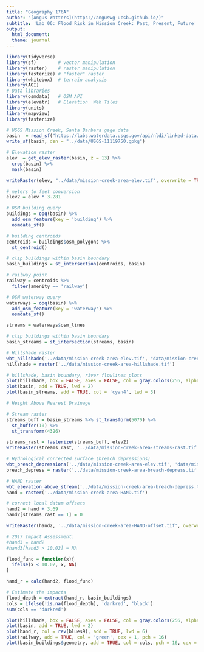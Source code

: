 ```yaml
---
title: "Geography 176A"
author: "[Angus Watters](https://anguswg-ucsb.github.io/)"
subtitle: 'Lab 06: Flood Risk in Mission Creek: Past, Present, Future'
output:
  html_document:
  theme: journal
---
```


```r
library(tidyverse)
library(sf)        # vector manipulation
library(raster)    # raster manipulation
library(fasterize) # "faster" raster
library(whitebox)  # terrain analysis
library(AOI)
# Data libraries
library(osmdata)   # OSM API
library(elevatr)   # Elevation  Web Tiles
library(units)
library(mapview)
library(fasterize)

# USGS Mission Creek, Santa Barbara gage data
basin  = read_sf("https://labs.waterdata.usgs.gov/api/nldi/linked-data/nwissite/USGS-11119750/basin/")
write_sf(basin, dsn = "../data/USGS-11119750.gpkg")
```

```r
# Elevation raster
elev  = get_elev_raster(basin, z = 13) %>%
  crop(basin) %>%
  mask(basin)

writeRaster(elev, "../data/mission-creek-area-elev.tif", overwrite = TRUE)

# meters to feet conversion
elev2 = elev * 3.281

# OSM building query
buildings = opq(basin) %>%
  add_osm_feature(key = 'building') %>%
  osmdata_sf()

# building centroids
centroids = buildings$osm_polygons %>%
  st_centroid()

# clip buildings within basin boundary
basin_buildings = st_intersection(centroids, basin)

# railway point
railway = centroids %>%
  filter(amenity == 'railway')

# OSM waterway query
waterways = opq(basin) %>%
  add_osm_feature(key = 'waterway') %>%
  osmdata_sf()

streams = waterways$osm_lines

# clip buildings within basin boundary
basin_streams = st_intersection(streams, basin)

# Hillshade raster
wbt_hillshade('../data/mission-creek-area-elev.tif', "data/mission-creek-area-hillshade.tif")
hillshade = raster('../data/mission-creek-area-hillshade.tif')

# hillshade, basin boundary, river flowlines plots
plot(hillshade, box = FALSE, axes = FALSE, col = gray.colors(256, alpha = .5), legend = FALSE, main = 'Hillshade')
plot(basin, add = TRUE, lwd = 2)
plot(basin_streams, add = TRUE, col = 'cyan4', lwd = 3)

# Height Above Nearest Drainage

# Stream raster
streams_buff = basin_streams %>% st_transform(5070) %>%
  st_buffer(10) %>%
  st_transform(4326)

streams_rast = fasterize(streams_buff, elev2)
writeRaster(streams_rast, '../data/mission-creek-area-streams-rast.tif', overwrite = TRUE)

# Hydrological corrected surface (breach depressions)
wbt_breach_depressions('../data/mission-creek-area-elev.tif', 'data/mission-creek-area-breach-depress.tif')
breach_depress = raster('../data/mission-creek-area-breach-depress.tif')

# HAND raster
wbt_elevation_above_stream('../data/mission-creek-area-breach-depress.tif', '../data/mission-creek-area-streams-rast.tif', '../data/mission-creek-area-HAND.tif')
hand = raster('../data/mission-creek-area-HAND.tif')

# correct local datum offsets
hand2 = hand + 3.69
hand2[streams_rast == 1] = 0

writeRaster(hand2, '../data/mission-creek-area-HAND-offset.tif', overwrite = TRUE)

# 2017 Impact Assessment:
#hand3 = hand2
#hand3[hand3 > 10.02] = NA

flood_func = function(x){
  ifelse(x < 10.02, x, NA)
}

hand_r = calc(hand2, flood_func)

# Estimate the impacts
flood_depth = extract(hand_r, basin_buildings)
cols = ifelse(!is.na(flood_depth), 'darkred', 'black')
sum(cols == 'darkred')

plot(hillshade, box = FALSE, axes = FALSE, col = gray.colors(256, alpha = .5), legend = FALSE, main = 'Hillshade')
plot(basin, add = TRUE, lwd = 2)
plot(hand_r, col = rev(blues9), add = TRUE, lwd = 6)
plot(railway, add = TRUE, col = 'green', cex = 1, pch = 16)
plot(basin_buildings$geometry, add = TRUE, col = cols, pch = 16, cex = 0.08)

```
















